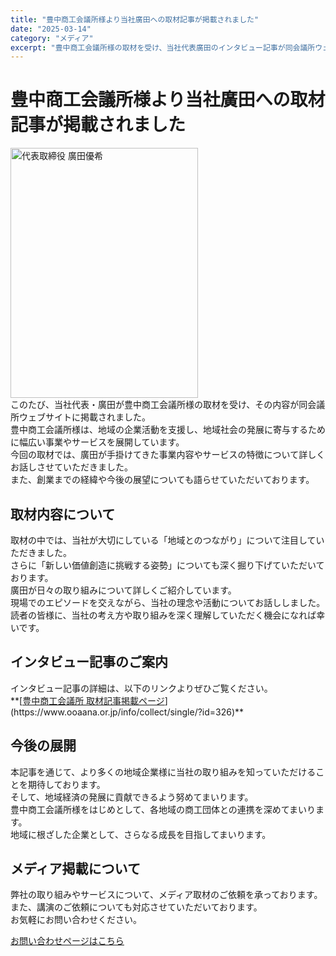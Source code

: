 ```yaml
---
title: "豊中商工会議所様より当社廣田への取材記事が掲載されました"
date: "2025-03-14"
category: "メディア"
excerpt: "豊中商工会議所様の取材を受け、当社代表廣田のインタビュー記事が同会議所ウェブサイトに掲載されました。"
---
```


<h1 style={{fontSize: '2.5rem', fontWeight: 'bold', marginBottom: '2rem', textAlign: 'center'}}>豊中商工会議所様より当社廣田への取材記事が掲載されました</h1>

<div style={{textAlign: 'center', marginBottom: '2rem'}}>
<img src="/ceo2.jpg" alt="代表取締役 廣田優希" width="300" height="400" style={{borderRadius: '8px', boxShadow: '0 4px 8px rgba(0,0,0,0.1)'}} />
</div>

<div style={{marginBottom: '1rem'}}>
このたび、当社代表・廣田が豊中商工会議所様の取材を受け、その内容が同会議所ウェブサイトに掲載されました。
</div>

<div style={{marginBottom: '1rem'}}>
豊中商工会議所様は、地域の企業活動を支援し、地域社会の発展に寄与するために幅広い事業やサービスを展開しています。
</div>

<div style={{marginBottom: '1rem'}}>
今回の取材では、廣田が手掛けてきた事業内容やサービスの特徴について詳しくお話しさせていただきました。
</div>

<div style={{marginBottom: '1rem'}}>
また、創業までの経緯や今後の展望についても語らせていただいております。
</div>

<h2 style={{fontSize: '2rem', fontWeight: 'bold', marginBottom: '1rem', marginTop: '2rem'}}>取材内容について</h2>

<div style={{marginBottom: '1rem'}}>
取材の中では、当社が大切にしている「地域とのつながり」について注目していただきました。
</div>

<div style={{marginBottom: '1rem'}}>
さらに「新しい価値創造に挑戦する姿勢」についても深く掘り下げていただいております。
</div>

<div style={{marginBottom: '1rem'}}>
廣田が日々の取り組みについて詳しくご紹介しています。
</div>

<div style={{marginBottom: '1rem'}}>
現場でのエピソードを交えながら、当社の理念や活動についてお話ししました。
</div>

<div style={{marginBottom: '1.5rem'}}>
読者の皆様に、当社の考え方や取り組みを深く理解していただく機会になれば幸いです。
</div>

<h2 style={{fontSize: '2rem', fontWeight: 'bold', marginBottom: '1rem', marginTop: '2rem'}}>インタビュー記事のご案内</h2>

<div style={{marginBottom: '1rem'}}>
インタビュー記事の詳細は、以下のリンクよりぜひご覧ください。
</div>

<div style={{marginBottom: '1.5rem'}}>
**[<u>豊中商工会議所 取材記事掲載ページ</u>](https://www.ooaana.or.jp/info/collect/single/?id=326)**
</div>

<h2 style={{fontSize: '2rem', fontWeight: 'bold', marginBottom: '1rem', marginTop: '2rem'}}>今後の展開</h2>

<div style={{marginBottom: '1rem'}}>
本記事を通じて、より多くの地域企業様に当社の取り組みを知っていただけることを期待しております。
</div>

<div style={{marginBottom: '1rem'}}>
そして、地域経済の発展に貢献できるよう努めてまいります。
</div>

<div style={{marginBottom: '1rem'}}>
豊中商工会議所様をはじめとして、各地域の商工団体との連携を深めてまいります。
</div>

<div style={{marginBottom: '1.5rem'}}>
地域に根ざした企業として、さらなる成長を目指してまいります。
</div>

<h2 style={{fontSize: '2rem', fontWeight: 'bold', marginBottom: '1rem', marginTop: '2rem'}}>メディア掲載について</h2>

<div style={{marginBottom: '1rem'}}>
弊社の取り組みやサービスについて、メディア取材のご依頼を承っております。
</div>

<div style={{marginBottom: '1rem'}}>
また、講演のご依頼についても対応させていただいております。
</div>

<div style={{marginBottom: '1rem'}}>
お気軽にお問い合わせください。
</div>

[<u>お問い合わせページはこちら</u>](/contact)